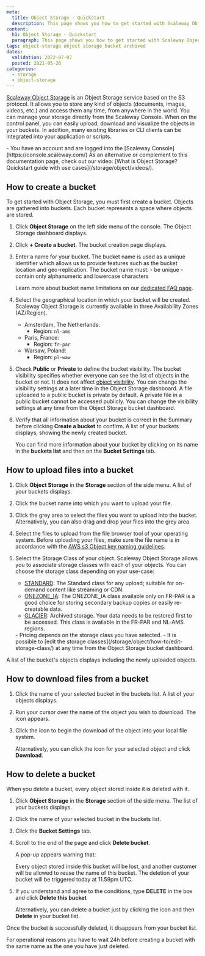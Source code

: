 ```yaml
---
meta:
  title: Object Storage - Quickstart
  description: This page shows you how to get started with Scaleway Object Storage.
content:
  h1: Object Storage - Quickstart
  paragraph: This page shows you how to get started with Scaleway Object Storage.
tags: object-storage object storage bucket archived
dates:
  validation: 2022-07-07
  posted: 2021-05-26
categories:
  - storage
  - object-storage
---
```


[Scaleway Object Storage](/storage/object/concepts/#object-storage) is an Object Storage service based on the S3 protocol. It allows you to store any kind of objects (documents, images, videos, etc.) and access them any time, from anywhere in the world. You can manage your storage directly from the Scaleway Console. When on the control panel, you can easily upload, download and visualize the objects in your buckets. In addition, many existing libraries or CLI clients can be integrated into your application or scripts.

<Macro id="iam-requirements" />
 
<Message type="requirement">
  - You have an account and are logged into the [Scaleway Console](https://console.scaleway.com/) 
</Message>

<Message type="tip">
  As an alternative or complement to this documentation page, check out our video: [What is Object Storage? Quickstart guide with use cases](/storage/object/videos/).
</Message>

## How to create a bucket

To get started with Object Storage, you must first create a bucket. Objects are gathered into buckets. Each bucket represents a space where objects are stored.

1. Click **Object Storage** on the left side menu of the console. The Object Storage dashboard displays.
2. Click **+ Create a bucket**. The bucket creation page displays.
3. Enter a name for your bucket. The bucket name is used as a unique identifier which allows us to provide features such as the bucket location and geo-replication.
    <Message type="note">
      The bucket name must:
        - be unique 
        - contain only alphanumeric and lowercase characters
        
      Learn more about bucket name limitations on our [dedicated FAQ page](https://www.scaleway.com/en/faq/is-there-a-limitation-in-the-bucket-name/).

    </Message>
4. Select the geographical location in which your bucket will be created. Scaleway Object Storage is currently available in three Availability Zones (AZ/Region).
    - Amsterdam, The Netherlands: 
      - Region: `nl-ams`
    - Paris, France: 
      - Region: `fr-par`
    - Warsaw, Poland: 
      - Region: `pl-waw`
5. Check **Public** or **Private** to define the bucket visibility. The bucket visibility specifies whether everyone can see the list of objects in the bucket or not. It does not affect [object visibility](/storage/object/concepts/#visibility). You can change the visibility settings at a later time in the Object Storage dashboard.
    <Message type="note">
      A file uploaded to a public bucket is private by default.
      A private file in a public bucket cannot be accessed publicly.
      You can change the visibility settings at any time from the Object Storage bucket dashboard.

    </Message>
6. Verify that all information about your bucket is correct in the Summary before clicking **Create a bucket** to confirm. A list of your buckets displays, showing the newly created bucket.

    You can find more information about your bucket by clicking on its name in the **buckets list** and then on the **Bucket Settings** tab.

## How to upload files into a bucket

1. Click **Object Storage** in the **Storage** section of the side menu. A list of your buckets displays.
2. Click the bucket name into which you want to upload your file.
3. Click the grey area to select the files you want to upload into the bucket. Alternatively, you can also drag and drop your files into the grey area. 
4. Select the files to upload from the file browser tool of your operating system.
    <Message type="important">
      Before uploading your files, make sure the file name is in accordance with the [AWS s3 Object key naming guidelines](https://docs.aws.amazon.com/AmazonS3/latest/dev/UsingMetadata.html#object-key-guidelines).
    </Message>
5. Select the Storage Class of your object. Scaleway Object Storage allows you to associate storage classes with each of your objects. You can choose the storage class depending on your use-case:
    - [STANDARD](/storage/object/concepts/#storage-class): The Standard class for any upload; suitable for on-demand content like streaming or CDN.
    - [ONEZONE_IA](/storage/object/concepts/#storage-class): The ONEZONE_IA class available only on FR-PAR is a good choice for storing secondary backup copies or easily re-creatable data.
    - [GLACIER](/storage/object/concepts/#storage-class): Archived storage. Your data needs to be restored first to be accessed. This class is available in the FR-PAR and NL-AMS regions.

    <Message type="note">
      - Pricing depends on the storage class you have selected. 
      - It is possible to [edit the storage classes](/storage/object/how-to/edit-storage-class/) at any time from the Object Storage bucket dashboard.
    </Message>

A list of the bucket's objects displays including the newly uploaded objects. 

## How to download files from a bucket

1. Click the name of your selected bucket in the buckets list. A list of your objects displays.
2. Run your cursor over the name of the object you wish to download. The <Icon name="download" /> icon appears.
3. Click the icon to begin the download of the object into your local file system. 

    Alternatively, you can click the <Icon name="more" /> icon for your selected object and click **Download**.

## How to delete a bucket

When you delete a bucket, every object stored inside it is deleted with it. 

1. Click **Object Storage** in the **Storage** section of the side menu. The list of your buckets displays. 
2. Click the name of your selected bucket in the buckets list.
3. Click the **Bucket Settings** tab. 
4. Scroll to the end of the page and click **Delete bucket**.

    A pop-up appears warning that:

    <Message type="important">
      Every object stored inside this bucket will be lost, and another customer will be allowed to reuse the name of this bucket. The deletion of your bucket will be triggered today at 11.59pm UTC.
    </Message>
5. If you understand and agree to the conditions, type **DELETE** in the box and click **Delete this bucket**

    Alternatively, you can delete a bucket just by clicking the <Icon name="more" /> icon and then **Delete** in your bucket list.

Once the bucket is successfully deleted, it disappears from your bucket list. 

<Message type="note">
  For operational reasons you have to wait 24h before creating a bucket with the same name as the one you have just deleted.
</Message>
